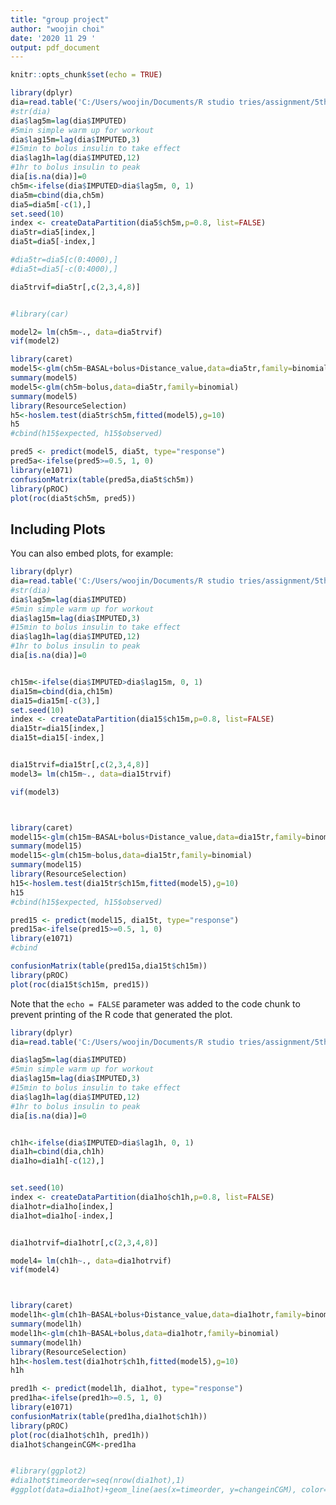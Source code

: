 ```yaml
---
title: "group project"
author: "woojin choi"
date: '2020 11 29 '
output: pdf_document
---
```


```r
knitr::opts_chunk$set(echo = TRUE)
```




```r
library(dplyr)
dia=read.table('C:/Users/woojin/Documents/R studio tries/assignment/5thtest.csv',header=TRUE, sep=',', na.strings='NaN')
#str(dia)
dia$lag5m=lag(dia$IMPUTED)
#5min simple warm up for workout
dia$lag15m=lag(dia$IMPUTED,3)
#15min to bolus insulin to take effect
dia$lag1h=lag(dia$IMPUTED,12)
#1hr to bolus insulin to peak
dia[is.na(dia)]=0
ch5m<-ifelse(dia$IMPUTED>dia$lag5m, 0, 1)
dia5m=cbind(dia,ch5m)
dia5=dia5m[-c(1),]
set.seed(10)
index <- createDataPartition(dia5$ch5m,p=0.8, list=FALSE)
dia5tr=dia5[index,]
dia5t=dia5[-index,]

#dia5tr=dia5[c(0:4000),]
#dia5t=dia5[-c(0:4000),]

dia5trvif=dia5tr[,c(2,3,4,8)]


#library(car)

model2= lm(ch5m~., data=dia5trvif)
vif(model2)

library(caret)
model5<-glm(ch5m~BASAL+bolus+Distance_value,data=dia5tr,family=binomial)
summary(model5)
model5<-glm(ch5m~bolus,data=dia5tr,family=binomial)
summary(model5)
library(ResourceSelection)
h5<-hoslem.test(dia5tr$ch5m,fitted(model5),g=10)
h5
#cbind(h15$expected, h15$observed)

pred5 <- predict(model5, dia5t, type="response")
pred5a<-ifelse(pred5>=0.5, 1, 0)
library(e1071)
confusionMatrix(table(pred5a,dia5t$ch5m))
library(pROC)
plot(roc(dia5t$ch5m, pred5))
```

## Including Plots

You can also embed plots, for example:

```r
library(dplyr)
dia=read.table('C:/Users/woojin/Documents/R studio tries/assignment/5thtest.csv',header=TRUE, sep=',', na.strings='NaN')
#str(dia)
dia$lag5m=lag(dia$IMPUTED)
#5min simple warm up for workout
dia$lag15m=lag(dia$IMPUTED,3)
#15min to bolus insulin to take effect
dia$lag1h=lag(dia$IMPUTED,12)
#1hr to bolus insulin to peak
dia[is.na(dia)]=0


ch15m<-ifelse(dia$IMPUTED>dia$lag15m, 0, 1)
dia15m=cbind(dia,ch15m)
dia15=dia15m[-c(3),]
set.seed(10)
index <- createDataPartition(dia15$ch15m,p=0.8, list=FALSE)
dia15tr=dia15[index,]
dia15t=dia15[-index,]


dia15trvif=dia15tr[,c(2,3,4,8)]
model3= lm(ch15m~., data=dia15trvif)

vif(model3)



library(caret)
model15<-glm(ch15m~BASAL+bolus+Distance_value,data=dia15tr,family=binomial)
summary(model15)
model15<-glm(ch15m~bolus,data=dia15tr,family=binomial)
summary(model15)
library(ResourceSelection)
h15<-hoslem.test(dia15tr$ch15m,fitted(model5),g=10)
h15
#cbind(h15$expected, h15$observed)

pred15 <- predict(model15, dia15t, type="response")
pred15a<-ifelse(pred15>=0.5, 1, 0)
library(e1071)
#cbind

confusionMatrix(table(pred15a,dia15t$ch15m))
library(pROC)
plot(roc(dia15t$ch15m, pred15))
```
Note that the `echo = FALSE` parameter was added to the code chunk to prevent printing of the R code that generated the plot.

```r
library(dplyr)
dia=read.table('C:/Users/woojin/Documents/R studio tries/assignment/5thtest.csv',header=TRUE, sep=',', na.strings='NaN')

dia$lag5m=lag(dia$IMPUTED)
#5min simple warm up for workout
dia$lag15m=lag(dia$IMPUTED,3)
#15min to bolus insulin to take effect
dia$lag1h=lag(dia$IMPUTED,12)
#1hr to bolus insulin to peak
dia[is.na(dia)]=0


ch1h<-ifelse(dia$IMPUTED>dia$lag1h, 0, 1)
dia1h=cbind(dia,ch1h)
dia1ho=dia1h[-c(12),]


set.seed(10)
index <- createDataPartition(dia1ho$ch1h,p=0.8, list=FALSE)
dia1hotr=dia1ho[index,]
dia1hot=dia1ho[-index,]


dia1hotrvif=dia1hotr[,c(2,3,4,8)]

model4= lm(ch1h~., data=dia1hotrvif)
vif(model4)



library(caret)
model1h<-glm(ch1h~BASAL+bolus+Distance_value,data=dia1hotr,family=binomial)
summary(model1h)
model1h<-glm(ch1h~BASAL+bolus,data=dia1hotr,family=binomial)
summary(model1h)
library(ResourceSelection)
h1h<-hoslem.test(dia1hotr$ch1h,fitted(model5),g=10)
h1h

pred1h <- predict(model1h, dia1hot, type="response")
pred1ha<-ifelse(pred1h>=0.5, 1, 0)
library(e1071)
confusionMatrix(table(pred1ha,dia1hot$ch1h))
library(pROC)
plot(roc(dia1hot$ch1h, pred1h))
dia1hot$changeinCGM<-pred1ha


#library(ggplot2)
#dia1hot$timeorder=seq(nrow(dia1hot),1)
#ggplot(data=dia1hot)+geom_line(aes(x=timeorder, y=changeinCGM), color="red")+geom_line(aes(x=timeorder, y=ch1h),linetype="dotted", color="blue")
```
